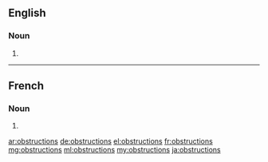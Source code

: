 ==English==

===Noun===
{{head|en|plural}}

# {{plural of|obstruction|lang=en}}

----

==French==

===Noun===
{{head|fr|plural|g=f-p}}

# {{plural of|obstruction|lang=fr}}

[[ar:obstructions]]
[[de:obstructions]]
[[el:obstructions]]
[[fr:obstructions]]
[[mg:obstructions]]
[[ml:obstructions]]
[[my:obstructions]]
[[ja:obstructions]]